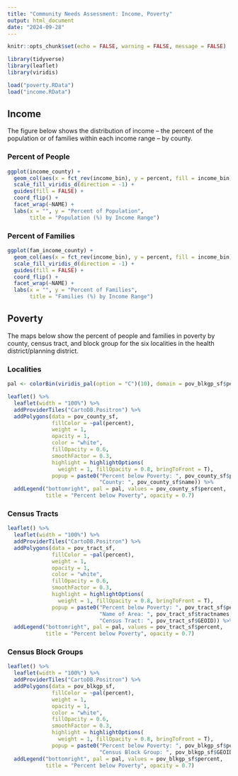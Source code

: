 ```yaml
---
title: "Community Needs Assessment: Income, Poverty"
output: html_document
date: "2024-09-28"
---
```


```r
knitr::opts_chunk$set(echo = FALSE, warning = FALSE, message = FALSE)

library(tidyverse)
library(leaflet)
library(viridis)

load("poverty.RData")
load("income.RData")
```

## Income {.tabset}

The figure below shows the distribution of income -- the percent of the population or of families within each income range -- by county.

### Percent of People

```r
ggplot(income_county) +
  geom_col(aes(x = fct_rev(income_bin), y = percent, fill = income_bin)) +
  scale_fill_viridis_d(direction = -1) +
  guides(fill = FALSE) + 
  coord_flip() +
  facet_wrap(~NAME) +
  labs(x = "", y = "Percent of Population", 
       title = "Population (%) by Income Range")
```

### Percent of Families

```r
ggplot(fam_income_county) +
  geom_col(aes(x = fct_rev(income_bin), y = percent, fill = income_bin)) +
  scale_fill_viridis_d(direction = -1) +
  guides(fill = FALSE) + 
  coord_flip() +
  facet_wrap(~NAME) +
  labs(x = "", y = "Percent of Families", 
       title = "Families (%) by Income Range")
```

## Poverty {.tabset}

The maps below show the percent of people and families in poverty by county, census tract, and block group for the six localities in the health district/planning district.

### Localities

```r
pal <- colorBin(viridis_pal(option = "C")(10), domain = pov_blkgp_sf$percent)

leaflet() %>% 
  leaflet(width = "100%") %>%
  addProviderTiles("CartoDB.Positron") %>% 
  addPolygons(data = pov_county_sf,
              fillColor = ~pal(percent),
              weight = 1,
              opacity = 1,
              color = "white", 
              fillOpacity = 0.6,
              smoothFactor = 0.3,
              highlight = highlightOptions(
                weight = 1, fillOpacity = 0.8, bringToFront = T),
              popup = paste0("Percent below Poverty: ", pov_county_sf$percent, "%", "<br>",
                             "County: ", pov_county_sf$name)) %>% 
  addLegend("bottomright", pal = pal, values = pov_county_sf$percent, 
            title = "Percent below Poverty", opacity = 0.7)
```

### Census Tracts

```r
leaflet() %>% 
  leaflet(width = "100%") %>%
  addProviderTiles("CartoDB.Positron") %>% 
  addPolygons(data = pov_tract_sf,
              fillColor = ~pal(percent),
              weight = 1,
              opacity = 1,
              color = "white", 
              fillOpacity = 0.6,
              smoothFactor = 0.3,
              highlight = highlightOptions(
                weight = 1, fillOpacity = 0.8, bringToFront = T),
              popup = paste0("Percent below Poverty: ", pov_tract_sf$percent, "%", "<br>",
                             "Name of Area: ", pov_tract_sf$tractnames, "<br>",
                             "Census Tract: ", pov_tract_sf$GEOID)) %>% 
  addLegend("bottomright", pal = pal, values = pov_tract_sf$percent, 
            title = "Percent below Poverty", opacity = 0.7)
```

### Census Block Groups 

```r
leaflet() %>% 
  leaflet(width = "100%") %>%
  addProviderTiles("CartoDB.Positron") %>% 
  addPolygons(data = pov_blkgp_sf,
              fillColor = ~pal(percent),
              weight = 1,
              opacity = 1,
              color = "white", 
              fillOpacity = 0.6,
              smoothFactor = 0.3,
              highlight = highlightOptions(
                weight = 1, fillOpacity = 0.8, bringToFront = T),
              popup = paste0("Percent below Poverty: ", pov_blkgp_sf$percent, "%", "<br>",
                             "Census Block Group: ", pov_blkgp_sf$GEOID)) %>% 
  addLegend("bottomright", pal = pal, values = pov_blkgp_sf$percent, 
            title = "Percent below Poverty", opacity = 0.7)

```






